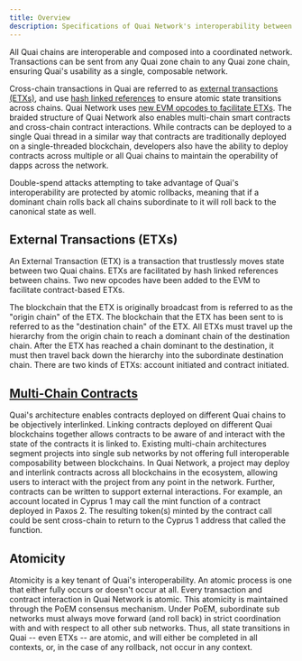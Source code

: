 ```yaml
---
title: Overview
description: Specifications of Quai Network's interoperability between shards.
---
```


All Quai chains are interoperable and composed into a coordinated network. Transactions can be sent from any Quai zone chain to any Quai zone chain, ensuring Quai's usability as a single, composable network.

Cross-chain transactions in Quai are referred to as [external transactions (ETXs)](/learn/advanced-introduction/interoperability/etxs), and use [hash linked references](/learn/advanced-introduction/merged-mining/coincident-blocks) to ensure atomic state transitions across chains. Quai Network uses [new EVM opcodes to facilitate ETXs](/build/smart-contracts/opcode-additions). The braided structure of Quai Network also enables multi-chain smart contracts and cross-chain contract interactions. While contracts can be deployed to a single Quai thread in a similar way that contracts are traditionally deployed on a single-threaded blockchain, developers also have the ability to deploy contracts across multiple or all Quai chains to maintain the operability of dapps across the network.

Double-spend attacks attempting to take advantage of Quai's interoperability are protected by atomic rollbacks, meaning that if a dominant chain rolls back all chains subordinate to it will roll back to the canonical state as well.

## External Transactions (ETXs)

An External Transaction (ETX) is a transaction that trustlessly moves state between two Quai chains. ETXs are facilitated by hash linked references between chains. Two new opcodes have been added to the EVM to facilitate contract-based ETXs.

The blockchain that the ETX is originally broadcast from is referred to as the "origin chain" of the ETX. The blockchain that the ETX has been sent to is referred to as the "destination chain" of the ETX. All ETXs must travel up the hierarchy from the origin chain to reach a dominant chain of the destination chain. After the ETX has reached a chain dominant to the destination, it must then travel back down the hierarchy into the subordinate destination chain. There are two kinds of ETXs: account initiated and contract initiated.

## [Multi-Chain Contracts](/build/smart-contracts/deploy#cross-chain-smart-contracts)

Quai's architecture enables contracts deployed on different Quai chains to be objectively interlinked. Linking contracts deployed on different Quai blockchains together allows contracts to be aware of and interact with the state of the contracts it is linked to. Existing multi-chain architectures segment projects into single sub networks by not offering full interoperable composability between blockchains. In Quai Network, a project may deploy and interlink contracts across all blockchains in the ecosystem, allowing users to interact with the project from any point in the network.
Further, contracts can be written to support external interactions. For example, an account located in Cyprus 1 may call the mint function of a contract deployed in Paxos 2. The resulting token(s) minted by the contract call could be sent cross-chain to return to the Cyprus 1 address that called the function.

## Atomicity

Atomicity is a key tenant of Quai's interoperability. An atomic process is one that either fully occurs or doesn't occur at all. Every transaction and contract interaction in Quai Network is atomic.
This atomicity is maintained through the PoEM consensus mechanism. Under PoEM, subordinate sub networks must always move forward (and roll back) in strict coordination with and with respect to all other sub networks. Thus, all state transitions in Quai -- even ETXs -- are atomic, and will either be completed in all contexts, or, in the case of any rollback, not occur in any context.

